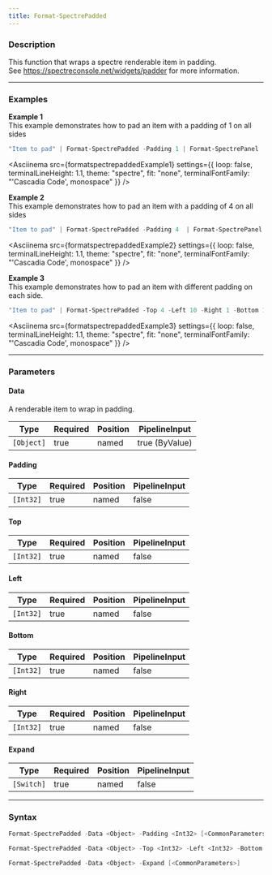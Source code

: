 ```yaml
---
title: Format-SpectrePadded
---
```









### Description

This function that wraps a spectre renderable item in padding.  
See https://spectreconsole.net/widgets/padder for more information.



---


### Examples


**Example 1**  
This example demonstrates how to pad an item with a padding of 1 on all sides



```powershell
"Item to pad" | Format-SpectrePadded -Padding 1 | Format-SpectrePanel
```
<Asciinema
    src={formatspectrepaddedExample1}
    settings={{
        loop: false,
        terminalLineHeight: 1.1,
        theme: "spectre",
        fit: "none",
        terminalFontFamily: "'Cascadia Code', monospace"
    }}
/>


**Example 2**  
This example demonstrates how to pad an item with a padding of 4 on all sides



```powershell
"Item to pad" | Format-SpectrePadded -Padding 4  | Format-SpectrePanel
```
<Asciinema
    src={formatspectrepaddedExample2}
    settings={{
        loop: false,
        terminalLineHeight: 1.1,
        theme: "spectre",
        fit: "none",
        terminalFontFamily: "'Cascadia Code', monospace"
    }}
/>


**Example 3**  
This example demonstrates how to pad an item with different padding on each side.



```powershell
"Item to pad" | Format-SpectrePadded -Top 4 -Left 10 -Right 1 -Bottom 1 | Format-SpectrePanel
```
<Asciinema
    src={formatspectrepaddedExample3}
    settings={{
        loop: false,
        terminalLineHeight: 1.1,
        theme: "spectre",
        fit: "none",
        terminalFontFamily: "'Cascadia Code', monospace"
    }}
/>


---


### Parameters
#### **Data**

A renderable item to wrap in padding.






|Type      |Required|Position|PipelineInput |
|----------|--------|--------|--------------|
|`[Object]`|true    |named   |true (ByValue)|



#### **Padding**




|Type     |Required|Position|PipelineInput|
|---------|--------|--------|-------------|
|`[Int32]`|true    |named   |false        |



#### **Top**




|Type     |Required|Position|PipelineInput|
|---------|--------|--------|-------------|
|`[Int32]`|true    |named   |false        |



#### **Left**




|Type     |Required|Position|PipelineInput|
|---------|--------|--------|-------------|
|`[Int32]`|true    |named   |false        |



#### **Bottom**




|Type     |Required|Position|PipelineInput|
|---------|--------|--------|-------------|
|`[Int32]`|true    |named   |false        |



#### **Right**




|Type     |Required|Position|PipelineInput|
|---------|--------|--------|-------------|
|`[Int32]`|true    |named   |false        |



#### **Expand**




|Type      |Required|Position|PipelineInput|
|----------|--------|--------|-------------|
|`[Switch]`|true    |named   |false        |





---


### Syntax
```powershell
Format-SpectrePadded -Data <Object> -Padding <Int32> [<CommonParameters>]
```
```powershell
Format-SpectrePadded -Data <Object> -Top <Int32> -Left <Int32> -Bottom <Int32> -Right <Int32> [<CommonParameters>]
```
```powershell
Format-SpectrePadded -Data <Object> -Expand [<CommonParameters>]
```
